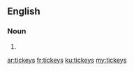 ==English==

===Noun===
{{head|en|plural}}

# {{plural of|tickey|lang=en|nocat=1}}

[[ar:tickeys]]
[[fr:tickeys]]
[[ku:tickeys]]
[[my:tickeys]]
